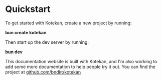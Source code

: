 
# Quickstart

To get started with Kotekan, create a new project by running:

**bun create kotekan**

Then start up the dev server by running:

**bun dev**

This documentation website is built with Kotekan, and I'm also working to add some more documentation to help people try it out. You can find the project at [github.com/bndkt/kotekan](https://github.com/bndkt/kotekan)
